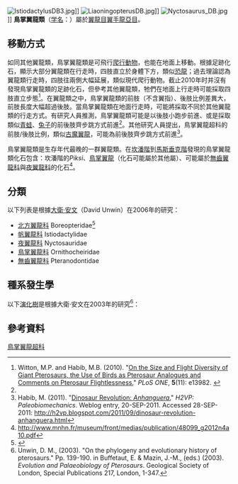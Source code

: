 {{更新|time=2019-07-17T02:52:00+00:00}}
{{Automatic taxobox
| status = fossil
| fossil_range = {{fossilrange|130|66|earliest=160|latest=65}}
| image = Coloborhynchus_piscator_jconway.jpg
| image_width = 200px
| image_caption = [[殘喙翼龍|殘喙翼龍]]復原圖
| taxon=Ornithocheiroidea
| authority = Seeley, 1901
| subdivision_ranks = [[演化支|演化支]]
| subdivision = 
* ?†[[大鸟翼龍属|大鸟翼龍属]] ''Piksi''
* †[[神龙翼龙类|神龙翼龙类]] Azhdarchoidea
* †[[无齿翼龙类|无齿翼龙类]] Pteranodontia
** †[[夜翼龙科|夜翼龙科]] Nyctosauridae
** †[[无齿翼龙超科|无齿翼龙超科]] Pteranodontoidea
*** †[[无齿翼龙科|无齿翼龙科]] Pteranodontidae
*** †[[鳥掌翼龍形態類|鳥掌翼龍形態類]] Ornithocheiromorpha
**** †[[红山翼龙属|红山翼龙属]] ''Hongshanopterus''
**** †[[枪嘴翼龙科|枪嘴翼龙科]] Lonchodectidae
**** †[[槍齒翼龍類|槍齒翼龍類]] Lanceodontia
***** †[[伊卡蘭翼龍属|伊卡蘭翼龍属]] ''Ikrandraco''
***** †[[帆翼龙科|帆翼龙科]] Istiodactylidae
***** †[[古魔翼龙類|古魔翼龙類]] Anhangueria
****** †[[鹰翼龙属|鹰翼龙属]] ''Aetodactylus''
****** †[[北方翼龙科|北方翼龙科]] Boreopteridae
****** †[[巴西翼龙属|巴西翼龙属]] ''Brasileodactylus''
****** †[[坎普斯翼龍属|坎普斯翼龍属]] ''Camposipterus''
****** †[[白堊翼龍属|白堊翼龍属]] ''Cimoliopterus''
****** †[[西阿翼龙属|西阿翼龙属]] ''Cearadactylus''
****** †[[鬼龍属|鬼龍属]] ''Guidraco''
****** †[[哈密翼龙科|哈密翼龙科]] Hamipteridae
****** †[[玩具翼龙属|玩具翼龙属]] ''Ludodactylus''
****** †[[林龙翼龙属|林龙翼龙属]] ''Linlongopterus''
****** †[[伊比利翼龍|伊比利翼龍]] ''Iberodactylus''
****** †[[鳥掌翼龍領科|鳥掌翼龍領科]] Ornithocheirae
******* †[[古魔翼龙科|古魔翼龙科]] Anhangueridae
******* †[[鸟掌翼龙科|鸟掌翼龙科]] Ornithocheiridae
}}
[[File:IstiodactylusDB3.jpg|thumb]]]]
[[File:LiaoningopterusDB.jpg|thumb]]]]
[[File:Nyctosaurus_DB.jpg|thumb]]]]
'''鳥掌翼龍類'''（[[学名|学名]]：{{lang|la|Ornithocheiroidea}}）屬於[[翼龍目|翼龍目]][[翼手龍亞目|翼手龍亞目]]。

==移動方式==
如同其他翼龍類，鳥掌翼龍類是可飛行[[爬行動物|爬行動物]]，也能在地面上移動。根據足跡化石，顯示大部分翼龍類在行走時，四肢直立於身體下方，類似[[恐龍|恐龍]]；過去理論認為翼龍類行走時，四肢往兩側大幅延展，類似現代爬行動物。截止2010年时并沒有發現鳥掌翼龍類的足跡化石，但參考其他翼龍類，牠們在地面上行走時可能採取四肢直立步態<ref name=wittonhabib2010>Witton, M.P. and Habib, M.B. (2010). "[http://www.plosone.org/article/info:doi/10.1371/journal.pone.0013982 On the Size and Flight Diversity of Giant Pterosaurs, the Use of Birds as Pterosaur Analogues and Comments on Pterosaur Flightlessness.]" ''PLoS ONE'', '''5'''(11): e13982. {{doi|10.1371/journal.pone.0013982}}</ref>。在翼龍類之中，鳥掌翼龍類的前肢（不含翼指）、後肢比例差異大，前肢長度大幅超過後肢。當鳥掌翼龍類在地面行走時，可能將採取不同於其他翼龍類的行走方式。有研究人員推測，鳥掌翼龍類可能是以後肢小跑步前進、或是採取類似[[青蛙|青蛙]]、[[兔子|兔子]]的前後肢齊步跳方式前進<ref name=wittonhabib2010/>。其他研究人員提出，鳥掌翼龍超科的前肢/後肢比例，類似[[古魔翼龍|古魔翼龍]]，可能為前後肢齊步跳方式前進<ref name=habibblog>Habib, M. (2011). "[http://h2vp.blogspot.com/2011/09/dinosaur-revolution-anhanguera.html Dinosaur Revolution: ''Anhanguera''.]" ''H2VP: Paleobiomechanics''. Weblog entry, 20-SEP-2011. Accessed 28-SEP-2011: http://h2vp.blogspot.com/2011/09/dinosaur-revolution-anhanguera.html</ref>。

鳥掌翼龍類是生存年代最晚的一群翼龍類。在[[坎潘階|坎潘階]]到[[馬斯垂克階|馬斯垂克階]]發現的鳥掌翼龍類化石包含：坎潘階的''Piksi''、[[鳥掌翼龍|鳥掌翼龍]]（化石可能屬於其他屬）、可能屬於[[無齒翼龍科|無齒翼龍科]]與[[夜翼龍科|夜翼龍科]]的化石<ref>http://www.mnhn.fr/museum/front/medias/publication/48099_g2012n4a10.pdf</ref>。

==分類==
以下列表是根據[[大衛·安文|大衛·安文]]（David Unwin）在2006年的研究：

*[[北方翼龍科|北方翼龍科]] Boreopteridae<ref name=LJYJ06>{{cite book |last=Lü |first=J. |coauthors=Ji, S.; Yuan, C.; and Ji, Q. |year=2006 |title=Pterosaurs from China |publisher=Geological Publishing House |location=Beijing |language=zh |page= 147 p. }}</ref>
*[[帆翼龍科|帆翼龍科]] Istiodactylidae
*[[夜翼龍科|夜翼龍科]] Nyctosauridae
*[[鳥掌翼龍科|鳥掌翼龍科]] Ornithocheiridae
*[[無齒翼龍科|無齒翼龍科]] Pteranodontidae

==種系發生學==
以下[[演化樹|演化樹]]是根據大衛·安文在2003年的研究<ref name="unwin2003">Unwin, D. M., (2003). "On the phylogeny and evolutionary history of pterosaurs." Pp. 139-190. in Buffetaut, E. & Mazin, J.-M., (eds.) (2003). ''Evolution and Palaeobiology of Pterosaurs''. Geological Society of London, Special Publications 217, London, 1-347.</ref>：

{{clade| style=font-size:100%;line-height:100% 
   |label1='''鳥掌翼龍超科'''
   |1={{clade
      |1=?[[北方翼龍|北方翼龍]]
      |2=[[帆翼龍科|帆翼龍科]]
      |label3=真鳥掌翼龍類
      |3={{clade
         |1={{clade
            |label1=[[鳥掌翼龍科|鳥掌翼龍科]]
            |1={{clade
               |1=[[鳥掌翼龍亞科|鳥掌翼龍亞科]]
               |2=[[古魔翼龍亞科|古魔翼龍亞科]]
               }}
            }}
         |label2=無齒翼龍類
         |2={{clade
            |1={{clade
               |label1=[[無齒翼龍科|無齒翼龍科]]
               |1={{clade
                  |1=[[夜翼龍|夜翼龍]]
                  |2=[[無齒翼龍亞科|無齒翼龍亞科]]
                  }}
               }}
            }}
	}}
    }}
}}

==參考資料==
{{reflist}}
{{翼龍目|Az.}}
{{Taxonbar|from=Q137297}}

[[Category:鳥掌翼龍超科|]]